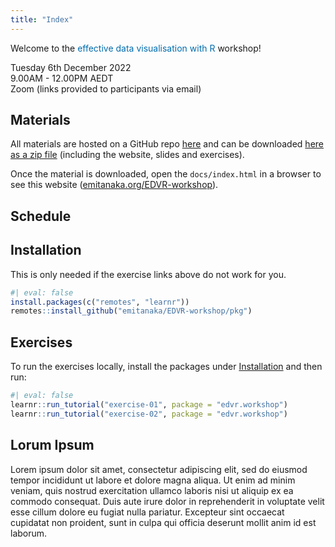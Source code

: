 ```yaml
---
title: "Index"
---
```


Welcome to the [effective data visualisation with R]{style="color:#006DAE;"} workshop!


<i class="fas fa-calendar" style="width:40px;"></i>  Tuesday 6th December 2022  
<i class="fas fa-clock" style="width:40px;"></i>   9.00AM - 12.00PM AEDT  
<i class="fas fa-map-pin" style="width:40px;"></i>  Zoom (links provided to participants via email)

## Materials

All materials are hosted on a GitHub repo [here](https://github.com/emitanaka/EDVR-workshop) and can be downloaded [here as a zip file](https://github.com/emitanaka/EDVR-workshop/archive/refs/heads/master.zip) (including the website, slides and exercises).

Once the material is downloaded, open the `docs/index.html` in a browser to see this website ([emitanaka.org/EDVR-workshop](https://emitanaka.org/EDVR-workshop/)). 



## Schedule


## Installation

This is only needed if the exercise links above do not work for you.

```r
#| eval: false
install.packages(c("remotes", "learnr"))
remotes::install_github("emitanaka/EDVR-workshop/pkg")
```


## Exercises 


To run the exercises locally, install the packages under [Installation](#installation) and then run:

```r
#| eval: false
learnr::run_tutorial("exercise-01", package = "edvr.workshop")
learnr::run_tutorial("exercise-02", package = "edvr.workshop")
```


## Lorum Ipsum

Lorem ipsum dolor sit amet, consectetur adipiscing elit, sed do eiusmod tempor incididunt ut labore et dolore magna aliqua. Ut enim ad minim veniam, 
quis nostrud exercitation ullamco laboris nisi ut aliquip ex ea commodo consequat. Duis aute irure dolor in reprehenderit in voluptate velit esse cillum 
dolore eu fugiat nulla pariatur. Excepteur sint occaecat cupidatat non proident, sunt in culpa qui officia deserunt mollit anim id est laborum.

